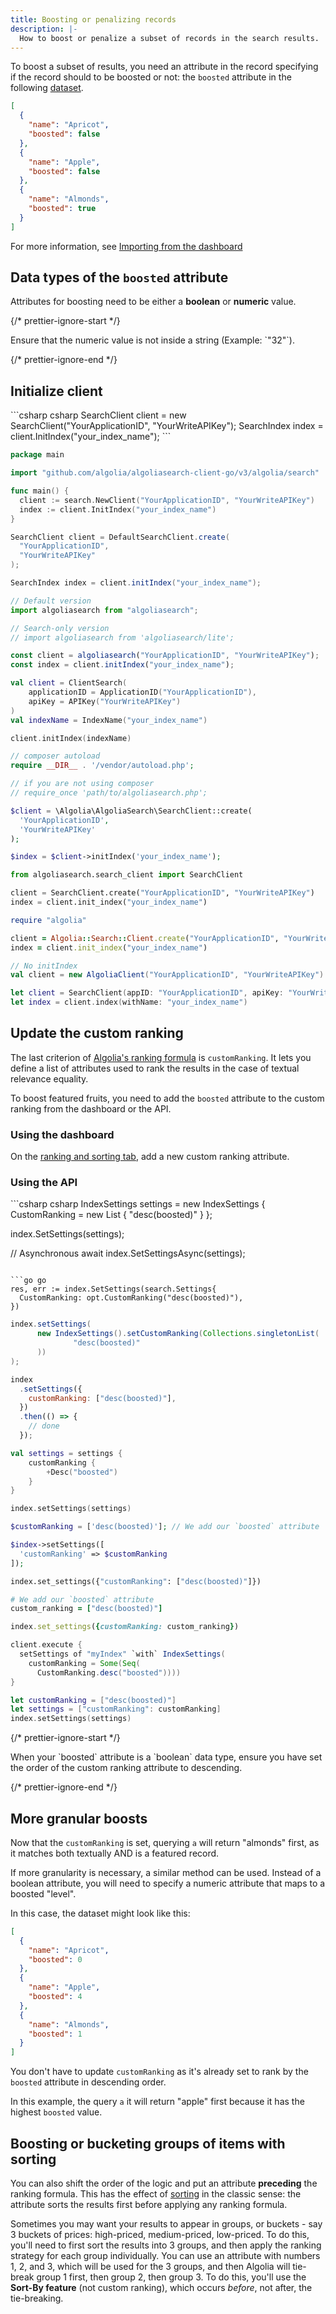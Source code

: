 ```yaml
---
title: Boosting or penalizing records
description: |-
  How to boost or penalize a subset of records in the search results.
---
```


To boost a subset of results, you need an attribute in the record specifying if the record should to be boosted or not: the `boosted` attribute in the following [dataset](https://github.com/algolia/datasets/blob/master/small/fruits.json).

```json json
[
  {
    "name": "Apricot",
    "boosted": false
  },
  {
    "name": "Apple",
    "boosted": false
  },
  {
    "name": "Almonds",
    "boosted": true
  }
]
```

For more information, see [Importing from the dashboard](/guides/sending-and-managing-data/send-and-update-your-data/how-to/importing-from-the-dashboard/)

## Data types of the `boosted` attribute

Attributes for boosting need to be either a **boolean** or **numeric** value.

{/* prettier-ignore-start */}

<Warning>
  Ensure that the numeric value is not inside a string (Example: `"32"`).
</Warning>

{/* prettier-ignore-end */}

## Initialize client

<CodeGroup>
  ```csharp csharp
  SearchClient client = new SearchClient("YourApplicationID", "YourWriteAPIKey");
  SearchIndex index = client.InitIndex("your_index_name");
  ```

  ```go go
  package main

  import "github.com/algolia/algoliasearch-client-go/v3/algolia/search"

  func main() {
  	client := search.NewClient("YourApplicationID", "YourWriteAPIKey")
  	index := client.InitIndex("your_index_name")
  }
  ```

  ```java java
  SearchClient client = DefaultSearchClient.create(
    "YourApplicationID",
    "YourWriteAPIKey"
  );

  SearchIndex index = client.initIndex("your_index_name");

  ```

  ```js js
  // Default version
  import algoliasearch from "algoliasearch";

  // Search-only version
  // import algoliasearch from 'algoliasearch/lite';

  const client = algoliasearch("YourApplicationID", "YourWriteAPIKey");
  const index = client.initIndex("your_index_name");
  ```

  ```kotlin kotlin
  val client = ClientSearch(
      applicationID = ApplicationID("YourApplicationID"),
      apiKey = APIKey("YourWriteAPIKey")
  )
  val indexName = IndexName("your_index_name")

  client.initIndex(indexName)
  ```

  ```php php
  // composer autoload
  require __DIR__ . '/vendor/autoload.php';

  // if you are not using composer
  // require_once 'path/to/algoliasearch.php';

  $client = \Algolia\AlgoliaSearch\SearchClient::create(
    'YourApplicationID',
    'YourWriteAPIKey'
  );

  $index = $client->initIndex('your_index_name');
  ```

  ```python python
  from algoliasearch.search_client import SearchClient

  client = SearchClient.create("YourApplicationID", "YourWriteAPIKey")
  index = client.init_index("your_index_name")
  ```

  ```ruby ruby
  require "algolia"

  client = Algolia::Search::Client.create("YourApplicationID", "YourWriteAPIKey")
  index = client.init_index("your_index_name")
  ```

  ```scala scala
  // No initIndex
  val client = new AlgoliaClient("YourApplicationID", "YourWriteAPIKey")
  ```

  ```swift swift
  let client = SearchClient(appID: "YourApplicationID", apiKey: "YourWriteAPIKey")
  let index = client.index(withName: "your_index_name")
  ```
</CodeGroup>

## Update the custom ranking

The last criterion of [Algolia's ranking formula](/guides/managing-results/must-do/custom-ranking/) is `customRanking`. It lets you define a list of attributes used to rank the results in the case of textual relevance equality.

To boost featured fruits, you need to add the `boosted` attribute to the custom ranking from the dashboard or the API.

### Using the dashboard

On the [ranking and sorting tab](https://dashboard.algolia.com/explorer/configuration/ranking-and-sorting/), add a new custom ranking attribute.

### Using the API

<CodeGroup>
  ```csharp csharp
  IndexSettings settings = new IndexSettings { CustomRanking = new List<string> { "desc(boosted)" } };

  index.SetSettings(settings);

  // Asynchronous
  await index.SetSettingsAsync(settings);
  ```

  ```go go
  res, err := index.SetSettings(search.Settings{
  	CustomRanking: opt.CustomRanking("desc(boosted)"),
  })
  ```

  ```java java
  index.setSettings(
        new IndexSettings().setCustomRanking(Collections.singletonList(
                "desc(boosted)"
        ))
  );
  ```

  ```js js
  index
    .setSettings({
      customRanking: ["desc(boosted)"],
    })
    .then(() => {
      // done
    });
  ```

  ```kotlin kotlin
  val settings = settings {
      customRanking {
          +Desc("boosted")
      }
  }

  index.setSettings(settings)
  ```

  ```php php
  $customRanking = ['desc(boosted)']; // We add our `boosted` attribute

  $index->setSettings([
    'customRanking' => $customRanking
  ]);
  ```

  ```python python
  index.set_settings({"customRanking": ["desc(boosted)"]})
  ```

  ```ruby ruby
  # We add our `boosted` attribute
  custom_ranking = ["desc(boosted)"]

  index.set_settings({customRanking: custom_ranking})
  ```

  ```scala scala
  client.execute {
    setSettings of "myIndex" `with` IndexSettings(
      customRanking = Some(Seq(
        CustomRanking.desc("boosted"))))
  }
  ```

  ```swift swift
  let customRanking = ["desc(boosted)"]
  let settings = ["customRanking": customRanking]
  index.setSettings(settings)
  ```
</CodeGroup>

{/* prettier-ignore-start */}

<Warning>
  When your `boosted` attribute is a `boolean` data type, ensure you have set the order of the custom ranking attribute to descending.
</Warning>

{/* prettier-ignore-end */}

## More granular boosts

Now that the `customRanking` is set, querying `a` will return "almonds" first, as it matches both textually AND is a featured record.

If more granularity is necessary, a similar method can be used. Instead of a boolean attribute, you will need to specify a numeric attribute that maps to a boosted "level".

In this case, the dataset might look like this:

```json json
[
  {
    "name": "Apricot",
    "boosted": 0
  },
  {
    "name": "Apple",
    "boosted": 4
  },
  {
    "name": "Almonds",
    "boosted": 1
  }
]
```

You don't have to update `customRanking` as it's already set to rank by the `boosted` attribute in descending order.

In this example, the query `a` it will return "apple" first because it has the highest `boosted` value.

## Boosting or bucketing groups of items with sorting

You can also shift the order of the logic and put an attribute **preceding** the ranking formula. This has the effect of [sorting](/guides/managing-results/refine-results/sorting/) in the classic sense: the attribute sorts the results first before applying any ranking formula.

Sometimes you may want your results to appear in groups, or buckets - say 3 buckets of prices: high-priced, medium-priced, low-priced. To do this, you'll need to first sort the results into 3 groups, and then apply the ranking strategy for each group individually.
You can use an attribute with numbers 1, 2, and 3, which will be used for the 3 groups, and then Algolia will tie-break group 1 first, then group 2, then group 3.
To do this, you'll use the **Sort-By feature** (not custom ranking), which occurs _before_, not after, the tie-breaking.
